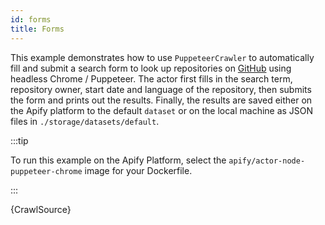 ```yaml
---
id: forms
title: Forms
---
```



This example demonstrates how to use <ApiLink to="puppeteer-crawler/class/PuppeteerCrawler">`PuppeteerCrawler`</ApiLink> to
automatically fill and submit a search form to look up repositories on [GitHub](https://github.com) using headless Chrome / Puppeteer.
The actor first fills in the search term, repository owner, start date and language of the repository, then submits the form
and prints out the results. Finally, the results are saved either on the Apify platform to the
default <ApiLink to="core/class/Dataset">`dataset`</ApiLink> or on the local machine as JSON files in `./storage/datasets/default`.

:::tip

To run this example on the Apify Platform, select the `apify/actor-node-puppeteer-chrome` image for your Dockerfile.

:::

<CodeBlock className="language-js">
	{CrawlSource}
</CodeBlock>

